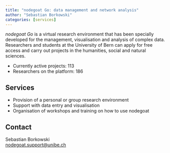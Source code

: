 ```yaml
---
title: "nodegoat Go: data management and network analysis"
author: "Sebastian Borkowski"
categories: [services]
---
```


*nodegoat Go* is a virtual research environment that has been specially developed for the management, visualisation and analysis of complex data. Researchers and students at the University of Bern can apply for free access and carry out projects in the humanities, social and natural sciences.

-   Currently active projects: 113
-   Researchers on the platform: 186

## Services

-   Provision of a personal or group research environment
-   Support with data entry and visualisation
-   Organisation of workshops and training on how to use nodegoat

## Contact

Sebastian Borkowski\
[nodegoat.support\@unibe.ch](mailto:nodegoat.support@unibe.ch)